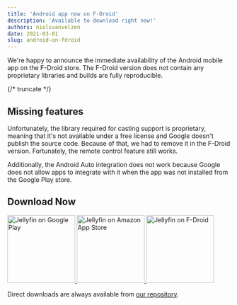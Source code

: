 ```yaml
---
title: 'Android app now on F-Droid'
description: 'Available to download right now!'
authors: nielsvanvelzen
date: 2021-03-01
slug: android-on-fdroid
---
```


We're happy to announce the immediate availability of the Android mobile app on the F-Droid store. The F-Droid version does not contain any proprietary libraries and builds are fully reproducible.

{/* truncate */}

## Missing features

Unfortunately, the library required for casting support is proprietary, meaning that it's not available under a free license and Google doesn't publish the source code. Because of that, we had to remove it in the F-Droid version. Fortunately, the remote control feature still works.

Additionally, the Android Auto integration does not work because Google does not allow apps to integrate with it when the app was not installed from the Google Play store.

## Download Now

<a className="margin-right--md" href="https://play.google.com/store/apps/details?id=org.jellyfin.mobile">
  <img width="153" alt="Jellyfin on Google Play" src="/images/store-icons/google-play.png" />
</a>

<a className="margin-right--md" href="https://www.amazon.com/gp/product/B081RFTTQ9">
  <img width="153" alt="Jellyfin on Amazon App Store" src="/images/store-icons/amazon.png" />
</a>

<a href="https://f-droid.org/en/packages/org.jellyfin.mobile/">
  <img width="153" alt="Jellyfin on F-Droid" src="/images/store-icons/fdroid.png" />
</a>

Direct downloads are always available from [our repository](https://repo.jellyfin.org/releases/client/android/).
